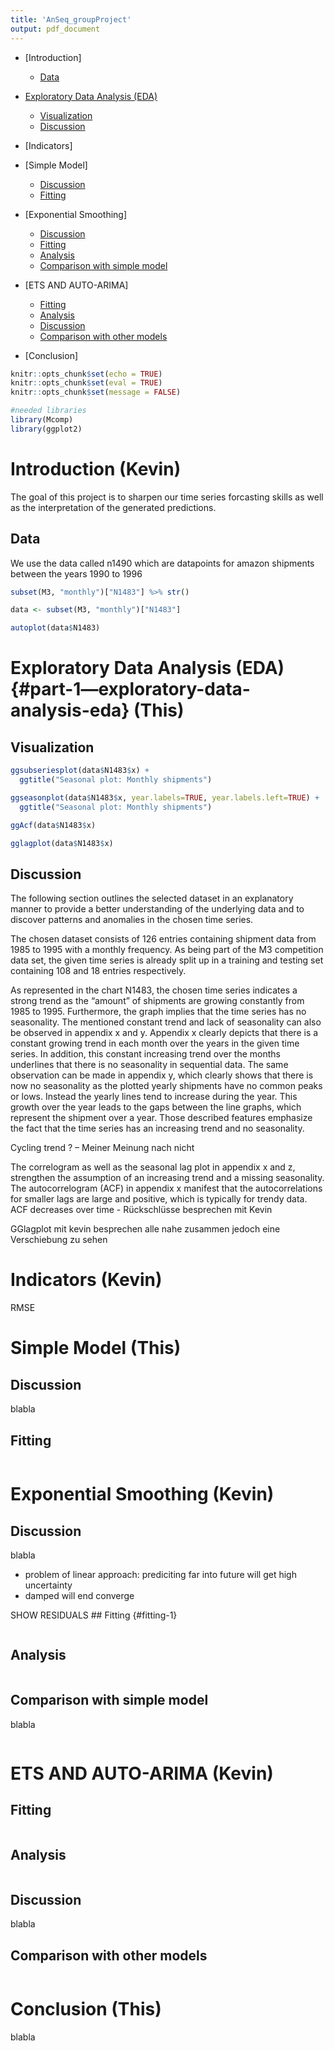 ```yaml
---
title: 'AnSeq_groupProject'
output: pdf_document
---
```


-   [Introduction]

    -   [Data]

-   [Exploratory Data Analysis (EDA)](#part-1---exploratory-data-analysis-eda)

    -   [Visualization]
    -   [Discussion](#discussion-2)

-   [Indicators]

-   [Simple Model]

    -   [Discussion](#discussion-2)
    -   [Fitting](#fitting-1)

-   [Exponential Smoothing]

    -   [Discussion](#discussion-2)
    -   [Fitting](#fitting-1)
    -   [Analysis](#analysis-1)
    -   [Comparison with simple model]

-   [ETS AND AUTO-ARIMA]

    -   [Fitting](#fitting-1)
    -   [Analysis](#analysis-1)
    -   [Discussion](#discussion-2)
    -   [Comparison with other models]

-   [Conclusion]

```r
knitr::opts_chunk$set(echo = TRUE)
knitr::opts_chunk$set(eval = TRUE)
knitr::opts_chunk$set(message = FALSE)

#needed libraries
library(Mcomp)
library(ggplot2)
```

# Introduction (Kevin)

The goal of this project is to sharpen our time series forcasting skills as well as the interpretation of the generated predictions.

## Data

We use the data called n1490 which are datapoints for amazon shipments between the years 1990 to 1996

```r
subset(M3, "monthly")["N1483"] %>% str()

data <- subset(M3, "monthly")["N1483"]

autoplot(data$N1483)

```

# Exploratory Data Analysis (EDA) {#part-1---exploratory-data-analysis-eda} (This)

## Visualization

```r
ggsubseriesplot(data$N1483$x) +
  ggtitle("Seasonal plot: Monthly shipments")

ggseasonplot(data$N1483$x, year.labels=TRUE, year.labels.left=TRUE) +
  ggtitle("Seasonal plot: Monthly shipments")

ggAcf(data$N1483$x) 

gglagplot(data$N1483$x)

```

## Discussion

The following section outlines the selected dataset in an explanatory manner to provide a better understanding of the underlying data and to discover patterns and anomalies in the chosen time series.

The chosen dataset consists of 126 entries containing shipment data from 1985 to 1995 with a monthly frequency. As being part of the M3 competition data set, the given time series is already split up in a training and testing set containing 108 and 18 entries respectively.

As represented in the chart N1483, the chosen time series indicates a strong trend as the "amount" of shipments are growing constantly from 1985 to 1995. Furthermore, the graph implies that the time series has no seasonality. The mentioned constant trend and lack of seasonality can also be observed in appendix x and y. Appendix x clearly depicts that there is a constant growing trend in each month over the years in the given time series. In addition, this constant increasing trend over the months underlines that there is no seasonality in sequential data. The same observation can be made in appendix y, which clearly shows that there is now no seasonality as the plotted yearly shipments have no common peaks or lows. Instead the yearly lines tend to increase during the year. This growth over the year leads to the gaps between the line graphs, which represent the shipment over a year. Those described features emphasize the fact that the time series has an increasing trend and no seasonality.

Cycling trend ? -- Meiner Meinung nach nicht

The correlogram as well as the seasonal lag plot in appendix x and z, strengthen the assumption of an increasing trend and a missing seasonality. The autocorrelogram (ACF) in appendix x manifest that the autocorrelations for smaller lags are large and positive, which is typically for trendy data. ACF decreases over time - Rückschlüsse besprechen mit Kevin

GGlagplot mit kevin besprechen alle nahe zusammen jedoch eine Verschiebung zu sehen

# Indicators (Kevin)

RMSE

# Simple Model (This)

## Discussion

blabla

## Fitting

```r

```

# Exponential Smoothing (Kevin)

## Discussion {#discussion-2}

blabla

-   problem of linear approach: prediciting far into future will get high uncertainty
-   damped will end converge

SHOW RESIDUALS \## Fitting {#fitting-1}

```r




```

## Analysis

```r

```

## Comparison with simple model

blabla

```r

```

# ETS AND AUTO-ARIMA (Kevin)

## Fitting {#fitting-1}

```r

```

## Analysis {#analysis-1}

```r

```

## Discussion

blabla

## Comparison with other models

```r

```

# Conclusion (This)

blabla
